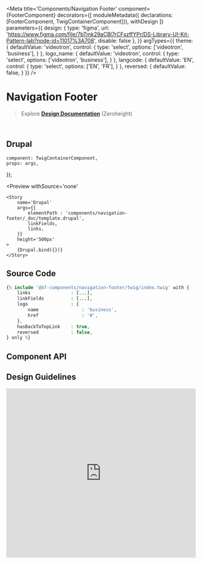 


<Meta 
    title='Components/Navigation Footer' 
    component={FooterComponent}
    decorators={[
        moduleMetadata({ declarations: [FooterComponent, TwigContainerComponent]}),
        withDesign
    ]}
    parameters={{
        design: {
            type: 'figma',
            url: 'https://www.figma.com/file/7bTmk29aCBl7rCFszffYPr/DS-Library-UI-Kit-Pattern-lab?node-id=11017%3A708',
            disable: false
        },
    }}
    argTypes={{
        theme: {
            defaultValue: 'videotron',
            control: {
                type: 'select',
                options: ['videotron', 'business'],
            }
        },
        logo_name: {
            defaultValue: 'videotron',
            control: {
                type: 'select',
                options: ['videotron', 'business'],
            }
        },
        langcode: {
            defaultValue: 'EN',
            control: { 
                type: 'select',
                options: ['EN', 'FR'],
            }
        },
        reversed: {
            defaultValue: false,
        }
    }}
/>


# Navigation Footer

> Explore **[Design Documentation](https://zeroheight.com/79f1d3365/p/70ccb4--buttons)** (Zeroheight)

<br/>

## Drupal

    component: TwigContainerComponent,
    props: args,
});

<Preview
    withSource='none'
>
    <Story 
        name='Drupal'
        args={{ 
            elementPath : 'components/navigation-footer/_doc/template.drupal',
            linkFields,
            links,
        }}
        height='500px'
    >
        {Drupal.bind({})}
    </Story>
</Preview>


## Source Code

```php
{% include '@bf-components/navigation-footer/twig/index.twig' with {
    links               : [...],
    linkFields          : [...],
    logo                : {
        name                : 'business',
        href                : '#',
    },
    hasBackToTopLink    : true,
    reversed            : false,
} only %}
```


## Component API

<Props of={FooterComponent} />


## Design Guidelines

<iframe width='100%' height='450' src='https://www.figma.com/file/7bTmk29aCBl7rCFszffYPr/DS-Library-UI-Kit-Pattern-lab?node-id=11017%3A708' frameBorder='0' allowFullScreen></iframe>
